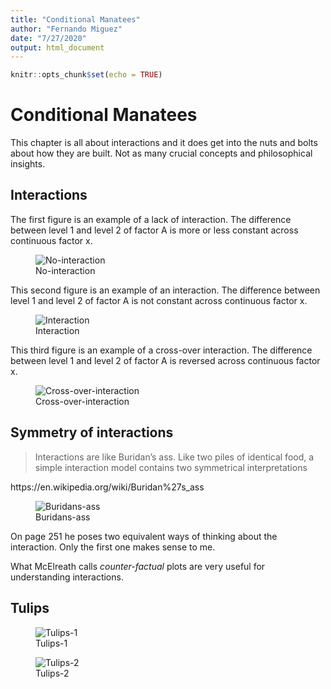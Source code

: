 ```yaml
---
title: "Conditional Manatees"
author: "Fernando Miguez"
date: "7/27/2020"
output: html_document
---
```


```r
knitr::opts_chunk$set(echo = TRUE)
```

# Conditional Manatees

This chapter is all about interactions and it does get into the nuts and bolts about how they are built. Not as many crucial concepts and philosophical insights.

## Interactions

The first figure is an example of a lack of interaction. The difference between level 1 and level 2 of factor A is more or less constant across continuous factor x.

![No-interaction](./figs/no-interaction.png)

This second figure is an example of an interaction. The difference between level 1 and level 2 of factor A is not constant across continuous factor x.

![Interaction](./figs/interaction.png)

This third figure is an example of a cross-over interaction. The difference between level 1 and level 2 of factor A is reversed across continuous factor x.

![Cross-over-interaction](./figs/cross-over-interaction.png)

## Symmetry of interactions

> Interactions are like Buridan's ass. Like two piles of identical food, a simple interaction model contains two symmetrical interpretations

https://en.wikipedia.org/wiki/Buridan%27s_ass

![Buridans-ass](./figs/Donkey_thinking.png)

On page 251 he poses two equivalent ways of thinking about the interaction. Only the first one makes sense to me.

What McElreath calls *counter-factual* plots are very useful for understanding interactions. 

## Tulips

![Tulips-1](./figs/tulips1.png)

![Tulips-2](./figs/tulips2.png)